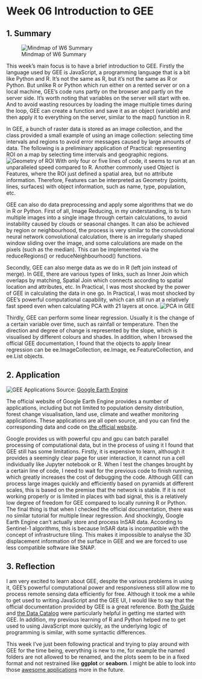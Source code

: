 # Week 06 Introduction to GEE {.unnumbered}

## 1. Summary

![Mindmap of W6 Summary](img/Week6Mindmap.png)

This week's main focus is to have a brief introduction to GEE. Firstly the language used by GEE is JavaScript, a programming language that is a bit like Python and R. It's not the same as R, but it's not the same as R or Python. But unlike R or Python which run either on a rented server or on a local machine, GEE's code runs partly on the browser and partly on the server side. It's worth noting that variables on the server will start with ee. And to avoid wasting resources by loading the image multiple times during the loop, GEE can create a function and save it as an object (variable) and then apply it to everything on the server, similar to the map() function in R.

In GEE, a bunch of raster data is stored as an image collection, and the class provided a small example of using an image collection: selecting time intervals and regions to avoid error messages caused by large amounts of data. The following is a preliminary application of Practical: representing ROI on a map by selecting time intervals and geographic regions.
![Geometry of ROI](img/SpatialFilter.png)
With only four or five lines of code, it seems to run at an unparalleled speed compared to R. Another commonly used Object is Features, where the ROI just defined a spatial area, but no attribute information. Therefore, Features can be interpreted as Geometry (points, lines, surfaces) with object information, such as name, type, population, etc.

GEE can also do data preprocessing and apply some algorithms that we do in R or Python. First of all, Image Reducing, in my understanding, is to turn multiple images into a single image through certain calculations, to avoid instability caused by clouds or seasonal changes. It can also be achieved by region or neighbourhood, the process is very similar to the convolutional neural network convolutional calculation, there is an irregularly shaped window sliding over the image, and some calculations are made on the pixels (such as the median). This can be implemented via the reduceRegions() or reduceNeighbourhood() functions.

Secondly, GEE can also merge data as we do in R (left join instead of merge). In GEE, there are various types of links, such as Inner Join which overlaps by matching, Spatial Join which connects according to spatial location and attributes, etc. In Practical, I was most shocked by the power of GEE in calculating the data in one go. In Practical, I was most shocked by GEE's powerful computational capability, which can still run at a relatively fast speed even when calculating PCA with 21 layers at once.
![PCA in GEE](img/GEEPCA.png)

Thirdly, GEE can perform some linear regression. Usually it is the change of a certain variable over time, such as rainfall or temperature. Then the direction and degree of change is represented by the slope, which is visualised by different colours and shades. In addition, when I browsed the official GEE documentation, I found that the objects to apply linear regression can be ee.ImageCollection, ee.Image, ee.FeatureCollection, and ee.List objects.

## 2. Application

![GEE Applications](img/GEEApplications.png)
Source: [Google Earth Engine](https://www.earthengine.app/)

The official website of Google Earth Engine provides a number of applications, including but not limited to population density distribution, forest change visualisation, land use, climate and weather monitoring applications. These applications are all open source, and you can find the corresponding data and code on [the official website](https://developers.google.com/earth-engine/datasets).

Google provides us with powerful cpu and gpu can batch parallel processing of computational data, but in the process of using it I found that GEE still has some limitations. Firstly, it is expensive to learn, although it provides a seemingly clear page for user interaction, it cannot run a cell individually like Jupyter notebook or R. When I test the changes brought by a certain line of code, I need to wait for the previous code to finish running, which greatly increases the cost of debugging the code. Although GEE can process large images quickly and efficiently based on pyramids at different scales, this is based on the premise that the network is stable. If it is not working properly or is limited in places with bad signal, this is a relatively low degree of freedom for GEE compared to locally running R or Python. The final thing is that when I checked the official documentation, there was no similar tutorial for multiple linear regression. And shockingly, Google Earth Engine can't actually store and process InSAR data. According to Sentinel-1 algorithms, this is because InSAR data is incompatible with the concept of infrastructure tiling. This makes it impossible to analyse the 3D displacement information of the surface in GEE and we are forced to use less compatible software like SNAP.

## 3. Reflection

I am very excited to learn about GEE, despite the various problems in using it, GEE's powerful computational power and responsiveness still allow me to process remote sensing data efficiently for free. Although it took me a while to get used to writing JavaScript and the GEE UI, I would like to say that the official documentation provided by GEE is a great reference. Both [the Guide](https://developers.google.com/earth-engine/guides) and [the Data Catalog](https://developers.google.com/earth-engine/datasets) were particularly helpful in getting me started with GEE. In addition, my previous learning of R and Python helped me to get used to using JavaScript more quickly, as the underlying logic of programming is similar, with some syntactic differences.

This week I've just been following practical and trying to play around with GEE for the time being, everything is new to me, for example the named folders are not allowed to be renamed, and the plots seem to be in a fixed format and not restrained like **ggplot** or **seaborn**. I might be able to look into those [awesome applications](https://github.com/philippgaertner/awesome-earth-engine-apps) more in the future.
